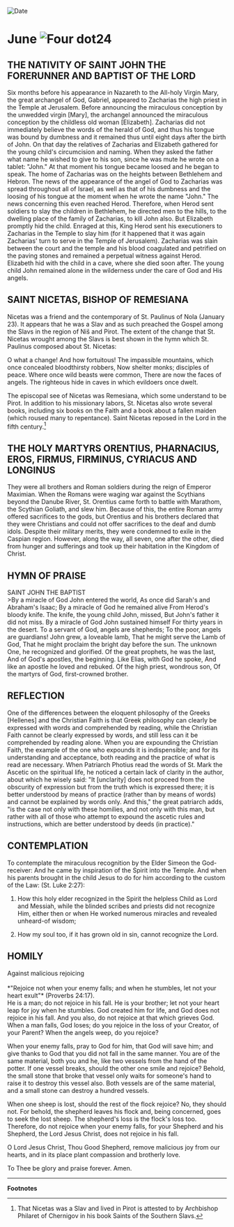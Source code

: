 
<RunningHead />
<Image src="/title-imprint.png" height={68} width={50} alt="Date" className="title-imprint"/>

# <div id="date">June <Image className="four-dot" src="/four-dot.png" height={15} width={15} alt="Four dot" />24</div>

## THE NATIVITY OF SAINT JOHN THE FORERUNNER AND BAPTIST OF THE LORD

Six months before his appearance in Nazareth to the All-holy Virgin Mary, the great archangel of God, Gabriel, appeared to Zacharias the high priest in the Temple at Jerusalem. Before announcing the miraculous conception by the unwedded virgin [Mary], the archangel announced the miraculous conception by the childless old woman [Elizabeth]. Zacharias did not immediately believe the words of the herald of God, and thus his tongue was bound by dumbness and it remained thus until eight days after the birth of John. On that day the relatives of Zacharias and Elizabeth gathered for the young child's circumcision and naming. When they asked the father what name he wished to give to his son, since he was mute he wrote on a tablet: "John." At that moment his tongue became loosed and he began to speak. The home of Zacharias was on the heights between Bethlehem and Hebron. The news of the appearance of the angel of God to Zacharias was spread throughout all of Israel, as well as that of his dumbness and the loosing of his tongue at the moment when he wrote the name "John." The news concerning this even reached Herod. Therefore, when Herod sent soldiers to slay the children in Bethlehem, he directed men to the hills, to the dwelling place of the family of Zacharias, to kill John also. But Elizabeth promptly hid the child. Enraged at this, King Herod sent his executioners to Zacharias in the Temple to slay him (for it happened that it was again Zacharias' turn to serve in the Temple of Jerusalem). Zacharias was slain between the court and the temple and his blood coagulated and petrified on the paving stones and remained a perpetual witness against Herod. Elizabeth hid with the child in a cave, where she died soon after. The young child John remained alone in the wilderness under the care of God and His angels.

## SAINT NICETAS, BISHOP OF REMESIANA

Nicetas was a friend and the contemporary of St. Paulinus of Nola (January 23). It appears that he was a Slav and as such preached the Gospel among the Slavs in the region of Niš and Pirot. The extent of the change that St. Nicetas wrought among the Slavs is best shown in the hymn which St. Paulinus composed about St. Nicetas:

O what a change! And how fortuitous!
The impassible mountains, which once concealed bloodthirsty robbers, Now shelter monks; disciples of peace. Where once wild beasts were common, There are now the faces of angels. The righteous hide in caves in which evildoers once dwelt.

The episcopal see of Nicetas was Remesiana, which some understand to be Pirot. In addition to his missionary labors, St. Nicetas also wrote several books, including six books on the Faith and a book about a fallen maiden (which roused many to repentance). Saint Nicetas reposed in the Lord in the fifth century.[^1] 

## THE HOLY MARTYRS ORENTIUS, PHARNACIUS, EROS, FIRMUS, FIRMINUS, CYRIACUS AND LONGINUS

They were all brothers and Roman soldiers during the reign of Emperor Maximian. When the Romans were waging war against the Scythians beyond the Danube River, St. Orentius came forth to battle with Marathom, the Scythian Goliath, and slew him. Because of this, the entire Roman army offered sacrifices to the gods, but Orentius and his brothers declared that they were Christians and could not offer sacrifices to the deaf and dumb idols. Despite their military merits, they were condemned to exile in the Caspian region. However, along the way, all seven, one after the other, died from hunger and sufferings and took up their habitation in the Kingdom of Christ.


## HYMN OF PRAISE
<div style={{textAlign:'center', color:'crimson', fontWeight:'bold'}}>
SAINT JOHN THE BAPTIST
</div>
>By a miracle of God John entered the world,  
As once did Sarah's and Abraham's Isaac;  
By a miracle of God he remained alive  
From Herod's bloody knife.  
The knife, the young child John, missed,  
But John's father it did not miss.  
By a miracle of God John sustained himself  
For thirty years in the desert.  
To a servant of God, angels are shepherds;  
To the poor, angels are guardians!  
John grew, a loveable lamb,  
That he might serve the Lamb of God,  
That he might proclaim the bright day before the sun.  
The unknown One, he recognized and glorified.  
Of the great prophets, he was the last,  
And of God's apostles, the beginning.  
Like Elias, with God he spoke,  
And like an apostle he loved and rebuked.  
Of the high priest, wondrous son,  
Of the martyrs of God, first-crowned brother.  

## REFLECTION

One of the differences between the eloquent philosophy of the Greeks [Hellenes] and the Christian Faith is that Greek philosophy can clearly be expressed with words and comprehended by reading, while the Christian Faith cannot be clearly expressed by words, and still less can it be comprehended by reading alone. When you are expounding the Christian Faith, the example of the one who expounds it is indispensible; and for its understanding and acceptance, both reading and the practice of what is read are necessary. When Patriarch Photius read the words of St. Mark the Ascetic on the spiritual life, he noticed a certain lack of clarity in the author, about which he wisely said: "It [unclarity] does not proceed from the obscurity of expression but from the truth which is expressed there; it is better understood by means of practice (rather than by means of words) and cannot be explained by words only. And this," the great patriarch adds, "is the case not only with these homilies, and not only with this man, but rather with all of those who attempt to expound the ascetic rules and instructions, which are better understood by deeds (in practice)."

## CONTEMPLATION

To contemplate the miraculous recognition by the Elder Simeon the God-receiver: And he came by inspiration of the Spirit into the Temple. And when his parents brought in the child Jesus to do for him according to the custom of the Law: (St. Luke 2:27):

1. How this holy elder recognized in the Spirit the helpless Child as Lord and Messiah, while the blinded scribes and priests did not recognize Him, either then or when He worked numerous miracles and revealed unheard-of wisdom;

2. How my soul too, if it has grown old in sin, cannot recognize the Lord.


## HOMILY
<div style={{textAlign:'center', color:'crimson', fontWeight:'bold'}}>
Against malicious rejoicing
</div>
<br />
<div style={{textAlign:'right'}}>
*"Rejoice not when your enemy falls; and when he stumbles, let not your heart exult"* (Proverbs 24:17).
</div>
He is a man; do not rejoice in his fall. He is your brother; let not your heart leap for joy when he stumbles. God created him for life, and God does not rejoice in his fall. And you also, do not rejoice at that which grieves God. When a man falls, God loses; do you rejoice in the loss of your Creator, of your Parent? When the angels weep, do you rejoice?

When your enemy falls, pray to God for him, that God will save him; and give thanks to God that you did not fall in the same manner. You are of the same material, both you and he, like two vessels from the hand of the potter. If one vessel breaks, should the other one smile and rejoice? Behold, the small stone that broke that vessel only waits for someone's hand to raise it to destroy this vessel also. Both vessels are of the same material, and a small stone can destroy a hundred vessels.

When one sheep is lost, should the rest of the flock rejoice? No, they should not. For behold, the shepherd leaves his flock and, being concerned, goes to seek the lost sheep. The shepherd's loss is the flock's loss too. Therefore, do not rejoice when your enemy falls, for your Shepherd and his Shepherd, the Lord Jesus Christ, does not rejoice in his fall.

O Lord Jesus Christ, Thou Good Shepherd, remove malicious joy from our hearts, and in its place plant compassion and brotherly love.

To Thee be glory and praise forever. Amen.

---
**Footnotes**

[^1]: That Nicetas was a Slav and lived in Pirot is attested to by Archbishop Philaret of Chernigov in his book Saints of the Southern Slavs.